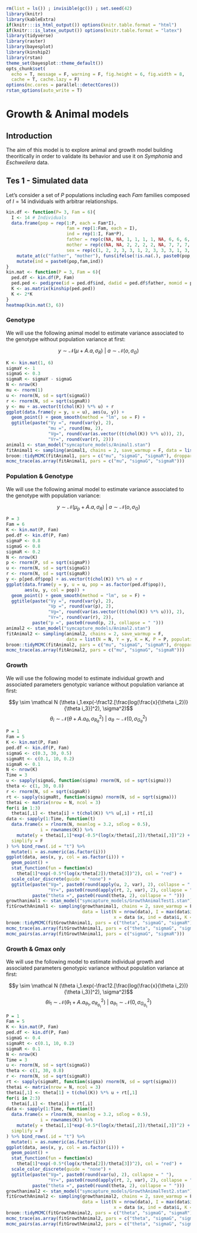 ```r
rm(list = ls()) ; invisible(gc()) ; set.seed(42)
library(knitr)
library(kableExtra)
if(knitr:::is_html_output()) options(knitr.table.format = "html") 
if(knitr:::is_latex_output()) options(knitr.table.format = "latex") 
library(tidyverse)
library(raster)
library(bayesplot)
library(kinship2)
library(rstan)
theme_set(bayesplot::theme_default())
opts_chunk$set(
  echo = T, message = F, warning = F, fig.height = 6, fig.width = 8,
  cache = T, cache.lazy = F)
options(mc.cores = parallel::detectCores())
rstan_options(auto_write = T)
```

# Growth & Animal models

## Introduction

The aim of this model is to explore animal and growth model building theoritically in order to validate its behavior and use it on *Symphonia* and *Eschweilera* data. 

## Tes 1 - Simulated data

Let's consider a set of $P$ populations including each $Fam$ families composed of $I = 14$ individuals with arbitrar relationships.

```r
kin.df <- function(P= 3, Fam = 6){
  I <- 14 # Individuals
  data.frame(pop = rep(1:P, each = Fam*I),
                       fam = rep(1:Fam, each = I),
                       ind = rep(1:I, Fam*P),
                       father = rep(c(NA, NA, 1, 1, 1, 1, NA, 6, 6, 6, NA, 11, 11, 11), Fam*P),
                       mother = rep(c(NA, NA, 2, 2, 2, 2, NA, 7, 7, 7, NA, 3, 3, 3), Fam*P), 
                       sex = rep(c(1, 2, 2, 3, 3, 1, 2, 3, 3, 3, 1, 3, 3, 3), Fam*P)) %>% 
    mutate_at(c("father", "mother"), funs(ifelse(!is.na(.), paste0(pop,fam,.), NA))) %>% 
    mutate(ind = paste0(pop,fam,ind))
}
kin.mat <- function(P = 3, Fam = 6){
  ped.df <- kin.df(P, Fam)
  ped.ped <- pedigree(id = ped.df$ind, dadid = ped.df$father, momid = ped.df$mother, sex = ped.df$sex, famid = paste0(ped.df$pop, ped.df$fam))
  K <- as.matrix(kinship(ped.ped))
  K <- 2*K
}
heatmap(kin.mat(3, 6))
```

### Genotype

We will use the following animal model to estimate variance associated to the genotype without population variance at first:

$$y \sim \mathcal N(\mu + A.a,\sigma_R)~|~a \sim \mathcal N(o,\sigma_G)$$

```r
K <- kin.mat(1, 6)
sigmaY <- 1
sigmaG <- 0.3
sigmaR <- sigmaY - sigmaG
N <- nrow(K)
mu <- rnorm(1)
u <- rnorm(N, sd = sqrt(sigmaG))
r <- rnorm(N, sd = sqrt(sigmaR))
y <- mu + as.vector(t(chol(K)) %*% u) + r
ggplot(data.frame(y = y, u = u), aes(u, y)) +
  geom_point() + geom_smooth(method = "lm", se = F) +
  ggtitle(paste("Vy =", round(var(y), 2), 
                "mu =", round(mu, 2),
                "Vg=", round(var(as.vector((t(chol(K)) %*% u))), 2), 
                "Vr=", round(var(r), 2)))
animal1 <- stan_model("symcapture_models/Animal1.stan")
fitAnimal1 <- sampling(animal1, chains = 2, save_warmup = F, data = list(N = N, Y = y, K = K))
broom::tidyMCMC(fitAnimal1, pars = c("mu", "sigmaG", "sigmaR"), droppars = NULL, rhat = T) %>% kable()
mcmc_trace(as.array(fitAnimal1, pars = c("mu", "sigmaG", "sigmaR")))
```

### Population & Genotype

We will use the following animal model to estimate variance associated to the genotype with population variance:

$$y \sim \mathcal N(\mu_p + A.a,\sigma_R)~|~a \sim \mathcal N(o,\sigma_G)$$

```r
P = 3
Fam = 6
K <- kin.mat(P, Fam)
ped.df <- kin.df(P, Fam)
sigmaP <- 0.8
sigmaG <- 0.8
sigmaR <- 0.2
N <- nrow(K)
p <- rnorm(P, sd = sqrt(sigmaP))
u <- rnorm(N, sd = sqrt(sigmaG))
r <- rnorm(N, sd = sqrt(sigmaR))
y <- p[ped.df$pop] + as.vector(t(chol(K)) %*% u) + r
ggplot(data.frame(y = y, u = u, pop = as.factor(ped.df$pop)),
       aes(u, y, col = pop)) +
  geom_point() + geom_smooth(method = "lm", se = F) +
  ggtitle(paste("Vy =", round(var(y), 2), 
                "Vp =", round(var(p), 2), 
                "Vg=", round(var(as.vector((t(chol(K)) %*% u))), 2), 
                "Vr=", round(var(r), 2)),
          paste("p =", paste0(round(p, 2), collapse = " ")))
animal2 <- stan_model("symcapture_models/Animal2.stan")
fitAnimal2 <- sampling(animal2, chains = 2, save_warmup = F, 
                       data = list(N = N, Y = y, K = K, P = P, population = ped.df$pop))
broom::tidyMCMC(fitAnimal2, pars = c("mu", "sigmaG", "sigmaR"), droppars = NULL, rhat = T) %>% kable()
mcmc_trace(as.array(fitAnimal2, pars = c("mu", "sigmaG", "sigmaR")))
```

### Growth

We will use the following model to estimate individual growth and associated parameters genotypic variance without population variance at first:

$$y \sim \mathcal N (\theta i_1.exp(-\frac12.[\frac{log(\frac{x}{\theta i_2})}{\theta i_3}]^2), \sigma^2)$$
$$\theta_i \sim \mathcal N (\theta + A.a_{\theta}, \sigma^2_{R_{\theta}})  ~|~ a_{\theta} \sim \mathcal N (0, \sigma^2_{G_{\theta}})$$

```r
P = 1
Fam = 5
K <- kin.mat(P, Fam)
ped.df <- kin.df(P, Fam)
sigmaG <- c(0.3, 30, 0.5)
sigmaRt <- c(0.1, 10, 0.2)
sigmaR <- 0.1
N <- nrow(K)
Time = 3
u <- sapply(sigmaG, function(sigma) rnorm(N, sd = sqrt(sigma)))
theta <- c(1, 30, 0.8)
r <- rnorm(N, sd = sqrt(sigmaR))
rt <- sapply(sigmaRt, function(sigma) rnorm(N, sd = sqrt(sigma)))
thetai <- matrix(nrow = N, ncol = 3)
for(i in 1:3)
  thetai[,i] <- theta[i] + t(chol(K)) %*% u[,i] + rt[,i]
data <- sapply(1:Time, function(t)
  data.frame(x = rlnorm(N, meanlog = 3.2, sdlog = 0.5),
             i = rownames(K)) %>% 
    mutate(y = thetai[,1]*exp(-0.5*(log(x/thetai[,2])/thetai[,3])^2) + r),
  simplify = F
) %>% bind_rows(.id = "t") %>% 
  mutate(i = as.numeric(as.factor(i)))
ggplot(data, aes(x, y, col = as.factor(i))) +
  geom_point() +
  stat_function(fun = function(x)
    theta[1]*exp(-0.5*(log(x/theta[2])/theta[3])^2), col = "red") +
  scale_color_discrete(guide = "none") +
  ggtitle(paste("Vg=", paste0(round(apply(u, 2, var), 2), collapse = " "),
                "Vr=", paste0(round(apply(rt, 2, var), 2), collapse = " ")),
          paste("theta =", paste0(round(theta, 2), collapse = " ")))
growthanimal1 <- stan_model("symcapture_models/GrowthAnimalTest1.stan")
fitGrowthAnimal1 <- sampling(growthanimal1, chains = 2, save_warmup = F, 
                             data = list(N = nrow(data), I = max(data$i), y = data$y, 
                                         x = data $x, ind = data$i, K = K, L = c(0.1, 0, 0.1), U = c(2, 200, 3)))
broom::tidyMCMC(fitGrowthAnimal1, pars = c("theta", "sigmaG", "sigmaR"), droppars = NULL, rhat = T) %>% kable()
mcmc_trace(as.array(fitGrowthAnimal1, pars = c("theta", "sigmaG", "sigmaR")))
mcmc_pairs(as.array(fitGrowthAnimal1, pars = c("sigmaG", "sigmaR")))
```

### Growth & Gmax only

We will use the following model to estimate individual growth and associated parameters genotypic variance without population variance at first:

$$y \sim \mathcal N (\theta i_1.exp(-\frac12.[\frac{log(\frac{x}{\theta i_2})}{\theta i_3}]^2), \sigma^2)$$
$$\theta i_1 \sim \mathcal N (\theta_1 + A.a_{\theta_1}, \sigma^2_{R_{\theta_1}})  ~|~ a_{\theta_1} \sim \mathcal N (0, \sigma^2_{G_{\theta_1}})$$

```r
P = 1
Fam = 5
K <- kin.mat(P, Fam)
ped.df <- kin.df(P, Fam)
sigmaG <- 0.4
sigmaRt <- c(0.1, 10, 0.2)
sigmaR <- 0.1
N <- nrow(K)
Time = 3
u <- rnorm(N, sd = sqrt(sigmaG))
theta <- c(1, 30, 0.8)
r <- rnorm(N, sd = sqrt(sigmaR))
rt <- sapply(sigmaRt, function(sigma) rnorm(N, sd = sqrt(sigma)))
thetai <- matrix(nrow = N, ncol = 3)
thetai[,1] <- theta[1] + t(chol(K)) %*% u + rt[,1]
for(i in 2:3)
  thetai[,i] <- theta[i] + rt[,i]
data <- sapply(1:Time, function(t)
  data.frame(x = rlnorm(N, meanlog = 3.2, sdlog = 0.5),
             i = rownames(K)) %>% 
    mutate(y = thetai[,1]*exp(-0.5*(log(x/thetai[,2])/thetai[,3])^2) + r),
  simplify = F
) %>% bind_rows(.id = "t") %>% 
  mutate(i = as.numeric(as.factor(i)))
ggplot(data, aes(x, y, col = as.factor(i))) +
  geom_point() +
  stat_function(fun = function(x)
    theta[1]*exp(-0.5*(log(x/theta[2])/theta[3])^2), col = "red") +
  scale_color_discrete(guide = "none") +
  ggtitle(paste("Vg=", paste0(round(var(u), 2), collapse = " "),
                "Vr=", paste0(round(apply(rt, 2, var), 2), collapse = " ")),
          paste("theta =", paste0(round(theta, 2), collapse = " ")))
growthanimal2 <- stan_model("symcapture_models/GrowthAnimalTest2.stan")
fitGrowthAnimal2 <- sampling(growthanimal2, chains = 2, save_warmup = F,
                             data = list(N = nrow(data), I = max(data$i), y = data$y,
                                         x = data $x, ind = data$i, K = K, L = c(0.1, 0, 0.1), U = c(2, 200, 3)))
broom::tidyMCMC(fitGrowthAnimal2, pars = c("theta", "sigmaG", "sigmaR"), droppars = NULL, rhat = T) %>% kable()
mcmc_trace(as.array(fitGrowthAnimal2, pars = c("theta", "sigmaG", "sigmaR")))
mcmc_pairs(as.array(fitGrowthAnimal2, pars = c("theta", "sigmaG", "sigmaR")))
```

<!-- ## Test 2 - Diogro Mello's data -->

<!-- ### Kinship -->

<!-- ```{r kinship2} -->
<!-- ped <- read.table("https://raw.githubusercontent.com/diogro/QGcourse/master/tutorials/volesPED.txt", header = T) -->
<!-- inv.phylo <- MCMCglmm::inverseA(ped, scale = TRUE) -->
<!-- K <- solve(inv.phylo$Ainv) -->
<!-- K <- (K + t(K))/2 -->
<!-- rownames(K) <- rownames(inv.phylo$Ainv) -->
<!-- K <- as.matrix(K) -->
<!-- P <- 1 -->
<!-- heatmap(K) -->
<!-- K2 <- K -->
<!-- ``` -->

<!-- ### Phenotype -->

<!-- ```{r variances2} -->
<!-- sigmaP <- 0.2 -->
<!-- sigmaG <- 0.4 -->
<!-- sigmaR <- 0.6 -->
<!-- N = nrow(K) -->
<!-- u_tilde <- rnorm(N, sd = sqrt(sigmaG)) -->
<!-- p <- rep(rnorm(n = P, sd = sqrt(sigmaP)), each = N) -->
<!-- r <- rnorm(N, sd = sqrt(sigmaR)) -->
<!-- y <- p + as.vector(t(chol(K)) %*% u_tilde) + r -->
<!-- ggplot(data.frame(y = y, u = u_tilde, pop = as.factor(P)), -->
<!--        aes(u, y, col = pop)) + -->
<!--   geom_point() + geom_smooth(method = "lm", se = F) + -->
<!--     ggtitle(paste0("Variances: Y=", round(var(y), 2),  -->
<!--                    " p1=", unique(round(p, 2))[1], -->
<!--                    " p2=", unique(round(p, 2))[2], -->
<!--                    " P=", round(var(p), 2), -->
<!--                    " G=", round(var(as.vector((t(chol(K)) %*% u_tilde))), 2),  -->
<!--                    " R=", round(var(r), 2))) -->
<!-- ``` -->

<!-- ### Animal -->

<!-- ```{r animal2} -->
<!-- animal1 <- stan_model("symcapture_models/Animal1.stan") -->
<!-- fitAnimal1 <- sampling(animal1, chains = 2, save_warmup = F, -->
<!--                        data = list(N = N, P = P, Y = y, population = rep(P,N), K = K)) -->
<!-- mcmc_trace(as.array(fitAnimal1, pars = c("mu", "sigmaG", "sigmaR"))) -->
<!-- mcmc_pairs(as.array(fitAnimal1, pars = c("mu", "sigmaG", "sigmaR"))) -->
<!-- broom::tidyMCMC(fitAnimal1, pars = c("mu", "sigmaG", "sigmaR"), droppars = NULL, rhat = T) %>% kable() -->
<!-- ``` -->

<!-- ## Data 3 - Symphonia -->

<!-- ### Kinship -->

<!-- ```{r kinship3} -->
<!-- path <- "~/Documents/BIOGECO/PhD/data/Symphonia_Paracou/Sequences/populationGenomics/" -->
<!-- fam <- read_delim(file.path(path, "gemma", "Gmax0", "paracou3pop.fam"), delim = " ", -->
<!--                   col_names = c("FID", "IID", "PAT", "MAT", "SEX", "PHENOTYPE")) -->
<!-- K <- read_tsv(file.path(path, "gemma", "Gmax0", "paracou3pop.kinship.sXX.txt"), -->
<!--               col_names = fam$IID) %>% -->
<!--   mutate(IID = fam$IID) %>% -->
<!--   column_to_rownames(var = "IID") %>% -->
<!--   as.matrix() -->
<!-- P <- 1 -->
<!-- K[K < 0] <- 0 -->
<!-- heatmap(K) -->
<!-- K3 <- K -->
<!-- ``` -->

<!-- ### Phenotype -->

<!-- ```{r variances3} -->
<!-- sigmaP <- 0.2 -->
<!-- sigmaG <- 0.4 -->
<!-- sigmaR <- 0.6 -->
<!-- N = nrow(K) -->
<!-- u_tilde <- rnorm(N, sd = sqrt(sigmaG)) -->
<!-- p <- rep(rnorm(n = P, sd = sqrt(sigmaP)), each = N) -->
<!-- r <- rnorm(N, sd = sqrt(sigmaR)) -->
<!-- y <- p + as.vector(t(chol(K)) %*% u_tilde) + r -->
<!-- ggplot(data.frame(y = y, u = u_tilde, pop = as.factor(P)), -->
<!--        aes(u, y, col = pop)) + -->
<!--   geom_point() + geom_smooth(method = "lm", se = F) + -->
<!--     ggtitle(paste0("Variances: Y=", round(var(y), 2),  -->
<!--                    " p1=", unique(round(p, 2))[1], -->
<!--                    " p2=", unique(round(p, 2))[2], -->
<!--                    " P=", round(var(p), 2), -->
<!--                    " G=", round(var(as.vector((t(chol(K)) %*% u_tilde))), 2),  -->
<!--                    " R=", round(var(r), 2))) -->
<!-- ``` -->

<!-- ### Animal -->

<!-- ```{r animal3.1} -->
<!-- animal1 <- stan_model("symcapture_models/Animal1.stan") -->
<!-- fitAnimal1 <- sampling(animal1, chains = 2, save_warmup = F, -->
<!--                        data = list(N = N, P = P, Y = y, population = rep(P,N), K = K)) -->
<!-- mcmc_trace(as.array(fitAnimal1, pars = c("mu", "sigmaG", "sigmaR"))) -->
<!-- mcmc_pairs(as.array(fitAnimal1, pars = c("mu", "sigmaG", "sigmaR"))) -->
<!-- broom::tidyMCMC(fitAnimal1, pars = c("mu", "sigmaG", "sigmaR"), droppars = NULL, rhat = T) %>% kable() -->
<!-- ``` -->

